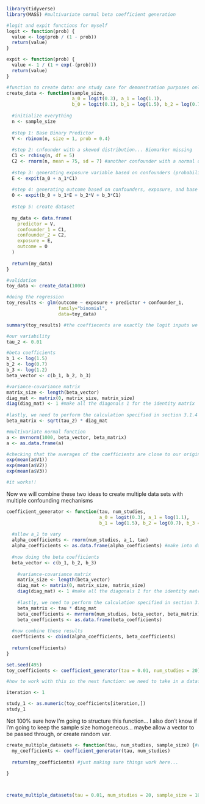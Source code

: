 ```r
library(tidyverse)
library(MASS) #multivariate normal beta coefficient generation
```

```r
#logit and expit functions for myself
logit <- function(prob) {
  value <- log(prob / (1 - prob))
  return(value)
}

expit <- function(prob) {
  value <- 1 / (1 + exp(-(prob)))
  return(value)
}
```

```r
#function to create data: one study case for demonstration purposes only
create_data <- function(sample_size, 
                        a_0 = logit(0.3), a_1 = log(1.1), 
                        b_0 = logit(0.1), b_1 = log(1.5), b_2 = log(0.7), b_3 = log(1.2)) {
  
  #initialize everything
  n <- sample_size
  
  #step 1: Base Binary Predictor
  V <- rbinom(n, size = 1, prob = 0.4)
  
  #step 2: cnfounder with a skewed distribution... Biomarker missing
  C1 <- rchisq(n, df = 5) 
  C2 <- rnorm(n, mean = 75, sd = 7) #another confounder with a normal distribution. not used right now
  
  #step 3: generating exposure variable based on confounders (probability)
  E <- expit(a_0 + a_1*C1)
  
  #step 4: generating outcome based on confounders, exposure, and base binary predictor
  O <- expit(b_0 + b_1*E + b_2*V + b_3*C1)
  
  #step 5: create dataset
  
  my_data <- data.frame(
    predictor = V,
    confounder_1 = C1,
    confounder_2 = C2,
    exposure = E,
    outcome = O
  )
  
  return(my_data)
} 
```

```r
#validation
toy_data <- create_data(1000)

#doing the regression
toy_results <- glm(outcome ~ exposure + predictor + confounder_1, 
                   family="binomial", 
                   data=toy_data)

summary(toy_results) #the coeffiecents are exactly the logit inputs we gave in the function! 
```

```r
#our variability
tau_2 <- 0.01 

#beta coefficients
b_1 <- log(1.5)
b_2 <- log(0.7)
b_3 <- log(1.2)
beta_vector <- c(b_1, b_2, b_3)

#variance-covariance matrix
matrix_size <- length(beta_vector)
diag_mat <- matrix(0, matrix_size, matrix_size) 
diag(diag_mat) <- 1 #make all the diagonals 1 for the identity matrix
  
#lastly, we need to perform the calculation specified in section 3.1.4
beta_matrix <- sqrt(tau_2) * diag_mat

#multivariate normal function
a <- mvrnorm(1000, beta_vector, beta_matrix)
a <- as.data.frame(a)

#checking that the averages of the coefficients are close to our original values
exp(mean(a$V1))
exp(mean(a$V2))
exp(mean(a$V3))

#it works!!
```






Now we will combine these two ideas to create multiple data sets with multiple confounding mechanisms

```r
coefficient_generator <- function(tau, num_studies, 
                                  a_0 = logit(0.3), a_1 = log(1.1), 
                                  b_1 = log(1.5), b_2 = log(0.7), b_3 = log(1.2)) {
    
  #allow a_1 to vary
  alpha_coefficients <- rnorm(num_studies, a_1, tau)
  alpha_coefficients <- as.data.frame(alpha_coefficients) #make into data frame
  
  #now doing the beta coefficients
  beta_vector <- c(b_1, b_2, b_3)
  
    #variance-covariance matrix
    matrix_size <- length(beta_vector)
    diag_mat <- matrix(0, matrix_size, matrix_size) 
    diag(diag_mat) <- 1 #make all the diagonals 1 for the identity matrix
    
    #lastly, we need to perform the calculation specified in section 3.1.4
    beta_matrix <- tau * diag_mat
    beta_coefficients <- mvrnorm(num_studies, beta_vector, beta_matrix)
    beta_coefficients <- as.data.frame(beta_coefficients)
  
  #now combine these results
  coefficients <- cbind(alpha_coefficients, beta_coefficients)
  
  return(coefficients)
}

set.seed(495)
toy_coefficients <- coefficient_generator(tau = 0.01, num_studies = 20) #20 studies with the beta coefficient
```

```r
#how to work with this in the next function: we need to take in a dataframe created by coefficient_generator... two steps!

iteration <- 1

study_1 <- as.numeric(toy_coefficients[iteration,])
study_1
```

Not 100% sure how I'm going to structure this function...
I also don't know if I'm going to keep the sample size homogeneous... maybe allow a vector to be passed through, or create random var.

```r
create_multiple_datasets <- function(tau, num_studies, sample_size) {#recall all coefficients are stored in coefficient_generator funct
  my_coefficients <- coefficient_generator(tau, num_studies)
  
  return(my_coefficients) #just making sure things work here...
  
}



create_multiple_datasets(tau = 0.01, num_studies = 20, sample_size = 1000)
```



